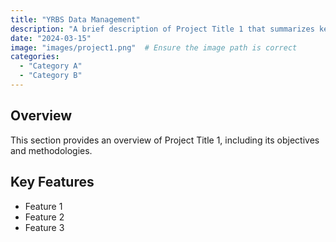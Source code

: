 ```yaml
---
title: "YRBS Data Management"
description: "A brief description of Project Title 1 that summarizes key features and outcomes."
date: "2024-03-15"
image: "images/project1.png"  # Ensure the image path is correct
categories: 
  - "Category A"
  - "Category B"
---
```


## Overview

This section provides an overview of Project Title 1, including its objectives and methodologies.

## Key Features

-   Feature 1
-   Feature 2
-   Feature 3
